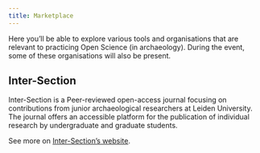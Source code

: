 ```yaml
---
title: Marketplace
---
```


Here you'll be able to explore various tools and organisations that are relevant to practicing
Open Science (in archaeology). During the event, some of these organisations will also be present.

## Inter-Section

Inter-Section is a Peer-reviewed open-access journal focusing on contributions from junior archaeological
researchers at Leiden University. The journal offers an accessible platform for the publication of individual
research by undergraduate and graduate students. 

See more on [Inter-Section's website](https://www.universiteitleiden.nl/inter-section).
